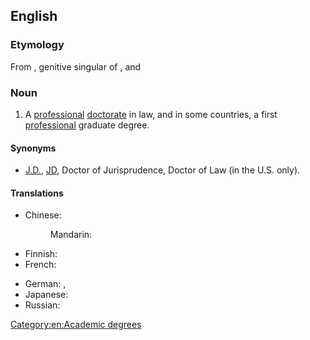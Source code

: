 ==English==

===Etymology===
From {{etyl|la|en}} {{term|juris||lang=la}}, genitive singular of {{term|jus||lang=la|law}}, and {{term|doctor||lang=la|teacher}}

===Noun===
{{wikipedia}}
{{en-noun|head=[[juris|Juris]] [[Doctor]]}}

# A [[professional]] [[doctorate]] in law, and in some countries, a first [[professional]] graduate degree. 

====Synonyms====
* [[J.D.]], [[JD]], Doctor of Jurisprudence, Doctor of Law (in the U.S. only).

====Translations====
{{trans-top|professional doctorate in law}}
* Chinese:
*: Mandarin: {{t|cmn|法律博士|tr=fǎlǜ bóshì|sc=Hani}}
* Finnish: {{t-|fi|oikeustieteen tohtori}}
* French: {{t-|fr|docteur en droit|m}}
{{trans-mid}}
* German: {{qualifier|USA}} {{t-|de|Juris Doctor|m}}, {{t-|de|Doktor der Rechte|m}}
* Japanese: {{t-|ja|法務博士|tr=ほうむはくし, hōmu hakushi|sc=Jpan}}
* Russian: {{t-|ru|доктор юридических наук|m|tr=dóktor juridíčeskix naúk|sc=Cyrl}}
{{trans-bottom}}

[[Category:en:Academic degrees]]